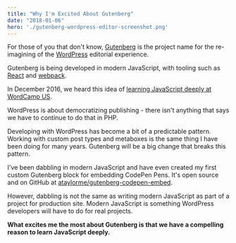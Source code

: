 ```yaml
---
title: "Why I'm Excited About Gutenberg"
date: "2018-01-06"
hero: './gutenberg-wordpress-editor-screenshot.png'
---
```

For those of you that don't know, [Gutenberg](https://github.com/WordPress/gutenberg) is the project name for the re-imagining of the [WordPress](https://wordpress.org/) editorial experience.

Gutenberg is being developed in modern JavaScript, with tooling such as [React](https://reactjs.org/) and [webpack](https://webpack.js.org/).

In December 2016,  we heard this idea of [learning JavaScript deeply at WordCamp US](https://twitter.com/WordCampUS/status/805161186316656641/photo/1).

WordPress is about democratizing publishing - there isn't anything that says we have to continue to do that in PHP.

Developing with WordPress has become a bit of a predictable pattern. Working with custom post types and metaboxes is the same thing I have been doing for many years. Gutenberg will be a big change that breaks this pattern.

I've been dabbling in modern JavaScript and have even created my first custom Gutenberg block for embedding CodePen Pens. It's open source and on GitHub at [ataylorme/gutenberg-codepen-embed](https://github.com/ataylorme/gutenberg-codepen-embed).

However, dabbling is not the same as writing modern JavaScript as part of a project for production site. Modern JavaScript is something WordPress developers will have to do for real projects.

**What excites me the most about Gutenberg is that we have a compelling reason to learn JavaScript deeply.**